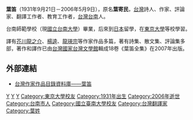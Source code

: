 '''葉笛'''（1931年9月21日－2006年5月9日），原名'''葉寄民'''，[[台灣|台灣]]詩人、作家、評論家、翻譯工作者、教育工作者，[[台灣|台灣]][[台南|台南]]人。

台南師範學校（現[[國立台南大學|國立台南大學]]）畢業，后來到[[日本|日本]]留學，在[[東京大學|東京大學]]等校學習。

譯有[[芥川龍之介|芥川龍之介]]、[[楊逵|楊逵]]、[[龍瑛宗|龍瑛宗]]等作家作品多篇，著有詩集、散文集、評論集多部，著作和譯作已由[[台灣|台灣]][[國家台灣文學館|國家台灣文學館]]輯成18卷《葉笛全集》在2007年出版。

== 外部連結 ==
*[https://db.nmtl.gov.tw/site4/s6/writerinfo?id=2044 台灣作家作品目錄資料庫——葉笛]

[[Category:台灣作家|Y]]
[[Category:台灣詩人|Y]]
[[Category:台灣日語文學作家|Y]]
[[Category:東京大學校友|Category:東京大學校友]]
[[Category:1931年出生|Category:1931年出生]]
[[Category:2006年逝世|Category:2006年逝世]]
[[Category:台南市人|Category:台南市人]]
[[Category:國立臺南大學校友|Category:國立臺南大學校友]]
[[Category:台灣翻譯家|Category:台灣翻譯家]]
[[Category:葉姓|Category:葉姓]]